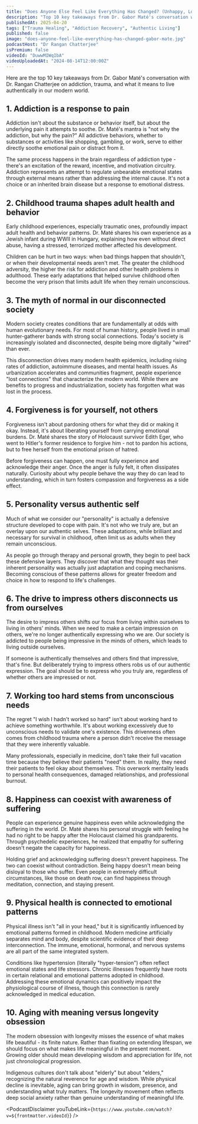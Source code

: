 ```yaml
---
title: "Does Anyone Else Feel Like Everything Has Changed? (Unhappy, Lost, Addicted, Stressed) | Gabor Maté"
description: "Top 10 key takeaways from Dr. Gabor Maté's conversation with Dr. Rangan Chatterjee on addiction, trauma, and what it means to live authentically in our modern world."
publishedAt: 2025-04-20
tags: ["Trauma Healing", "Addiction Recovery", "Authentic Living"]
published: false
image: "does-anyone-feel-like-everything-has-changed-gabor-mate.jpg"
podcastHost: "Dr Rangan Chatterjee"
isPremium: false
videoId: "DuwwMIWqIbA"
videoUploadedAt: "2024-08-14T12:00:00Z"
---
```



<PodcastSummaryPageLayout frontmatter={frontmatter}>
Here are the top 10 key takeaways from Dr. Gabor Maté's conversation with Dr. Rangan Chatterjee on addiction, trauma, and what it means to live authentically in our modern world.

## 1. Addiction is a response to pain

Addiction isn't about the substance or behavior itself, but about the underlying pain it attempts to soothe. Dr. Maté's mantra is "not why the addiction, but why the pain?" All addictive behaviors, whether to substances or activities like shopping, gambling, or work, serve to either directly soothe emotional pain or distract from it.

The same process happens in the brain regardless of addiction type - there's an excitation of the reward, incentive, and motivation circuitry. Addiction represents an attempt to regulate unbearable emotional states through external means rather than addressing the internal cause. It's not a choice or an inherited brain disease but a response to emotional distress.

## 2. Childhood trauma shapes adult health and behavior

Early childhood experiences, especially traumatic ones, profoundly impact adult health and behavior patterns. Dr. Maté shares his own experience as a Jewish infant during WWII in Hungary, explaining how even without direct abuse, having a stressed, terrorized mother affected his development.

Children can be hurt in two ways: when bad things happen that shouldn't, or when their developmental needs aren't met. The greater the childhood adversity, the higher the risk for addiction and other health problems in adulthood. These early adaptations that helped survive childhood often become the very prison that limits adult life when they remain unconscious.

## 3. The myth of normal in our disconnected society

Modern society creates conditions that are fundamentally at odds with human evolutionary needs. For most of human history, people lived in small hunter-gatherer bands with strong social connections. Today's society is increasingly isolated and disconnected, despite being more digitally "wired" than ever.

This disconnection drives many modern health epidemics, including rising rates of addiction, autoimmune diseases, and mental health issues. As urbanization accelerates and communities fragment, people experience "lost connections" that characterize the modern world. While there are benefits to progress and industrialization, society has forgotten what was lost in the process.

## 4. Forgiveness is for yourself, not others

Forgiveness isn't about pardoning others for what they did or making it okay. Instead, it's about liberating yourself from carrying emotional burdens. Dr. Maté shares the story of Holocaust survivor Edith Eger, who went to Hitler's former residence to forgive him - not to pardon his actions, but to free herself from the emotional prison of hatred.

Before forgiveness can happen, one must fully experience and acknowledge their anger. Once the anger is fully felt, it often dissipates naturally. Curiosity about why people behave the way they do can lead to understanding, which in turn fosters compassion and forgiveness as a side effect.

## 5. Personality versus authentic self

Much of what we consider our "personality" is actually a defensive structure developed to cope with pain. It's not who we truly are, but an overlay upon our authentic selves. These adaptations, while brilliant and necessary for survival in childhood, often limit us as adults when they remain unconscious.

As people go through therapy and personal growth, they begin to peel back these defensive layers. They discover that what they thought was their inherent personality was actually just adaptation and coping mechanisms. Becoming conscious of these patterns allows for greater freedom and choice in how to respond to life's challenges.

## 6. The drive to impress others disconnects us from ourselves

The desire to impress others shifts our focus from living within ourselves to living in others' minds. When we need to make a certain impression on others, we're no longer authentically expressing who we are. Our society is addicted to people being impressive in the minds of others, which leads to living outside ourselves.

If someone is authentically themselves and others find that impressive, that's fine. But deliberately trying to impress others robs us of our authentic expression. The goal should be to express who you truly are, regardless of whether others are impressed or not.

## 7. Working too hard stems from unconscious needs

The regret "I wish I hadn't worked so hard" isn't about working hard to achieve something worthwhile. It's about working excessively due to unconscious needs to validate one's existence. This drivenness often comes from childhood trauma where a person didn't receive the message that they were inherently valuable.

Many professionals, especially in medicine, don't take their full vacation time because they believe their patients "need" them. In reality, they need their patients to feel okay about themselves. This overwork mentality leads to personal health consequences, damaged relationships, and professional burnout.

## 8. Happiness can coexist with awareness of suffering

People can experience genuine happiness even while acknowledging the suffering in the world. Dr. Maté shares his personal struggle with feeling he had no right to be happy after the Holocaust claimed his grandparents. Through psychedelic experiences, he realized that empathy for suffering doesn't negate the capacity for happiness.

Holding grief and acknowledging suffering doesn't prevent happiness. The two can coexist without contradiction. Being happy doesn't mean being disloyal to those who suffer. Even people in extremely difficult circumstances, like those on death row, can find happiness through meditation, connection, and staying present.

## 9. Physical health is connected to emotional patterns

Physical illness isn't "all in your head," but it is significantly influenced by emotional patterns formed in childhood. Modern medicine artificially separates mind and body, despite scientific evidence of their deep interconnection. The immune, emotional, hormonal, and nervous systems are all part of the same integrated system.

Conditions like hypertension (literally "hyper-tension") often reflect emotional states and life stressors. Chronic illnesses frequently have roots in certain relational and emotional patterns adopted in childhood. Addressing these emotional dynamics can positively impact the physiological course of illness, though this connection is rarely acknowledged in medical education.

## 10. Aging with meaning versus longevity obsession

The modern obsession with longevity misses the essence of what makes life beautiful - its finite nature. Rather than fixating on extending lifespan, we should focus on what makes life meaningful in the present moment. Growing older should mean developing wisdom and appreciation for life, not just chronological progression.

Indigenous cultures don't talk about "elderly" but about "elders," recognizing the natural reverence for age and wisdom. While physical decline is inevitable, aging can bring growth in wisdom, presence, and understanding what truly matters. The longevity movement often reflects deep social anxiety rather than genuine understanding of meaningful life.

<PodcastDisclaimer
  youTubeLink={`https://www.youtube.com/watch?v=${frontmatter.videoId}`}
/>

</PodcastSummaryPageLayout>
